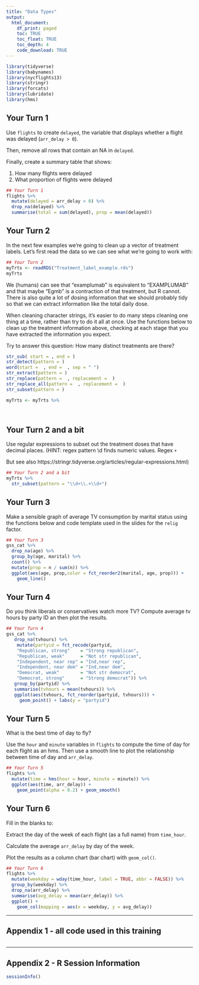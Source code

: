 ```yaml
---
title: "Data Types"
output:
  html_document:
    df_print: paged
    toc: TRUE
    toc_float: TRUE
    toc_depth: 4
    code_download: TRUE
---
```


```r
library(tidyverse)
library(babynames)
library(nycflights13)
library(stringr)
library(forcats)
library(lubridate)
library(hms)
```

## Your Turn 1

Use `flights` to create `delayed`, the variable that displays whether a flight was delayed (`arr_delay > 0`).

Then, remove all rows that contain an NA in `delayed`. 

Finally, create a summary table that shows:

1. How many flights were delayed  
2. What proportion of flights were delayed

```r
## Your Turn 1
flights %>%
  mutate(delayed = arr_delay > 0) %>%
  drop_na(delayed) %>%
  summarise(total = sum(delayed), prop = mean(delayed))

```


## Your Turn 2
In the next few examples we're going to clean up a vector of treatment labels.
Let's first read the data so we can see what we're going to work with:
```r
## Your Turn 2
myTrts <- readRDS("Treatment_label_example.rds")
myTrts
```

We (humans) can see that "examplumab" is equivalent to "EXAMPLUMAB" and that 
maybe "Egmb" is a contraction of that treatment, but R cannot. There is also
quite a lot of dosing information that we should probably tidy so that we 
can extract information like the total daily dose.

When cleaning character strings, it's easier to do many steps cleaning one thing
at a time, rather than try to do it all at once. Use the functions below to 
clean up the treatment information above, checking at each stage that you have
extracted the information you expect.

Try to answer this question: How many distinct treatments are there?

```r
str_sub( start = , end = )
str_detect(pattern = )
word(start =  , end =  , sep = " ")
str_extract(pattern = )
str_replace(pattern =  , replacement =  )
str_replace_all(pattern =  , replacement =  )
str_subset(pattern = )

myTrts <- myTrts %>%
  
  
```

## Your Turn 2 and a bit

Use regular expressions to subset out the treatment doses that have decimal places.
(HINT: regex pattern \\d finds numeric values. Regex `+` 

But see also 
https://stringr.tidyverse.org/articles/regular-expressions.html) 

```r
## Your Turn 2 and a bit
myTrts %>%
  str_subset(pattern = "\\d+\\.+\\d+")

```

## Your Turn 3

Make a sensible graph of average TV consumption by marital status using the 
functions below and code template used in the slides for the `relig` factor.

```r
## Your Turn 3
gss_cat %>%
  drop_na(age) %>%
  group_by(age, marital) %>%
  count() %>%
  mutate(prop = n / sum(n)) %>%
  ggplot(aes(age, prop,color = fct_reorder2(marital, age, prop))) +
    geom_line()

```

## Your Turn 4

Do you think liberals or conservatives watch more TV?
Compute average tv hours by party ID an then plot the results.

```r
## Your Turn 4
gss_cat %>%
   drop_na(tvhours) %>%
    mutate(partyid = fct_recode(partyid,
    "Republican, strong"    = "Strong republican",
    "Republican, weak"      = "Not str republican",
    "Independent, near rep" = "Ind,near rep",
    "Independent, near dem" = "Ind,near dem",
    "Democrat, weak"        = "Not str democrat",
    "Democrat, strong"      = "Strong democrat")) %>% 
   group_by(partyid) %>%
   summarise(tvhours = mean(tvhours)) %>%
   ggplot(aes(tvhours, fct_reorder(partyid, tvhours))) +
     geom_point() + labs(y = "partyid")

```

## Your Turn 5

What is the best time of day to fly?

Use the `hour` and `minute` variables in `flights` to compute the time of day for each flight as an hms. Then use a smooth line to plot the relationship between time of day and `arr_delay`.

```r
## Your Turn 5
flights %>% 
  mutate(time = hms(hour = hour, minute = minute)) %>% 
  ggplot(aes(time, arr_delay)) + 
    geom_point(alpha = 0.2) + geom_smooth()

```

## Your Turn 6

Fill in the blanks to:

Extract the day of the week of each flight (as a full name) from `time_hour`. 

Calculate the average `arr_delay` by day of the week.

Plot the results as a column chart (bar chart) with `geom_col()`.

```r
## Your Turn 6
flights %>% 
  mutate(weekday = wday(time_hour, label = TRUE, abbr = FALSE)) %>% 
  group_by(weekday) %>% 
  drop_na(arr_delay) %>% 
  summarise(avg_delay = mean(arr_delay)) %>% 
  ggplot() +
    geom_col(mapping = aes(x = weekday, y = avg_delay))

```


*** 
## Appendix 1 - all code used in this training
```r
```

***
## Appendix 2 - R Session Information

```r
sessionInfo()
```